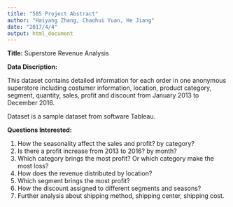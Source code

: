 ```yaml
---
title: "585 Project Abstract"
author: "Haiyang Zhang, Chaohui Yuan, He Jiang"
date: "2017/4/4"
output: html_document
---
```


**Title:** Superstore Revenue Analysis

**Data Discription:** 

This dataset contains detailed information for each order in one anonymous superstore including costumer information, location, product category, segment, quantity, sales, profit and discount from January 2013 to December 2016.

Dataset is a sample dataset from software Tableau.

**Questions Interested:**

1. How the seasonality affect the sales and profit? by category?
2. Is there a profit increase from 2013 to 2016? by month?
3. Which category brings the most profit? Or which category make the most loss?
4. How does the revenue distributed by location?
5. Which segment brings the most profit?
6. How the discount assigned to different segments and seasons?
7. Further analysis about shipping method, shipping center, shipping cost.



